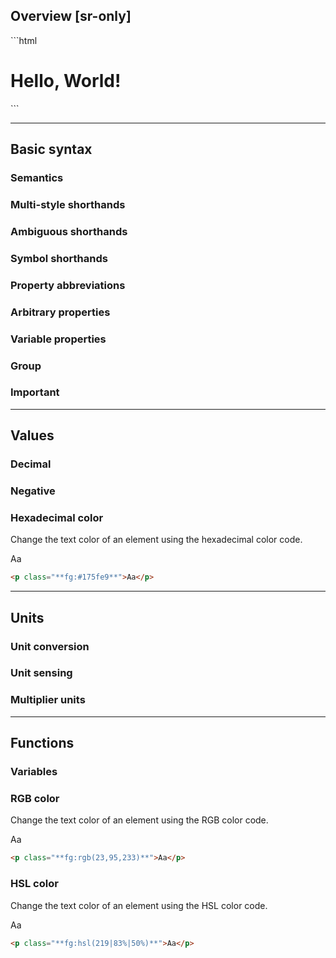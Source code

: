 ## Overview [sr-only]
<Overview />
```html
<div class="scale(1.1):hover ~transform|.2s">
    <img class="untouchable" … />
    <h1 class="
        abs inset:0 m:auto height:fit blend:overlay @flash|3s|infinite
        text:center font:7vw font:40@xs font:heavy fg:white
    ">
        Hello, World!
    </h1>
</div>
```

---

## Basic syntax
### Semantics
<Semantics />

### Multi-style shorthands
<MultiStyleShorthands />

### Ambiguous shorthands
<AmbiguousShorthands />

### Symbol shorthands
<SymbolShorthands />

### Property abbreviations
<Abbreviations />

### Arbitrary properties
<ArbitraryProperties />

### Variable properties
<Variables />

### Group
<GroupSyntax />

### Important
<Important />

---

## Values
### Decimal
<Decimal />

### Negative
<Negative />

### Hexadecimal color
Change the text color of an element using the hexadecimal color code.
<Demo>
    <div className="fg:#175fe9 font:56 font:heavy">Aa</div>
</Demo>
```html
<p class="**fg:#175fe9**">Aa</p>
```

---

## Units
<Units />

### Unit conversion
<UnitConversion />

### Unit sensing
<UnitSensing />

### Multiplier units
<MultiplierUnits />

---

## Functions
<Functions />

### Variables
<Tokens />

### RGB color
Change the text color of an element using the RGB color code.
<Demo>
    <div className="fg:rgb(23,95,233) font:56 font:heavy">Aa</div>
</Demo>
```html
<p class="**fg:rgb(23,95,233)**">Aa</p>
```

### HSL color
Change the text color of an element using the HSL color code.
<Demo>
    <div className="fg:hsl(219|83%|50%) font:56 font:heavy">Aa</div>
</Demo>
```html
<p class="**fg:hsl(219|83%|50%)**">Aa</p>
```